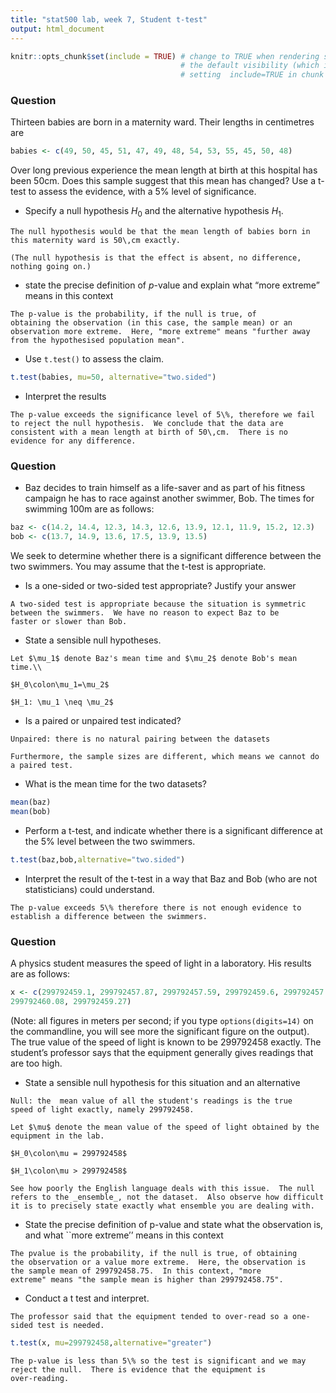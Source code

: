 ```yaml
---
title: "stat500 lab, week 7, Student t-test"
output: html_document
---
```


```r
knitr::opts_chunk$set(include = TRUE) # change to TRUE when rendering solutions; this changes
                                      # the default visibility (which is overridden by explicitly
                                      # setting  include=TRUE in chunk options)
```
### Question

Thirteen babies are born in a maternity ward. Their lengths in centimetres are


```r
babies <- c(49, 50, 45, 51, 47, 49, 48, 54, 53, 55, 45, 50, 48)
```

Over long previous experience the mean length at birth at this
hospital has been 50cm. Does this sample suggest that this mean has
changed?  Use a t-test to assess the evidence, with a 5\% level of
significance.

* Specify a null hypothesis $H_0$ and the alternative hypothesis $H_1$. 

```asis
The null hypothesis would be that the mean length of babies born in
this maternity ward is 50\,cm exactly.

(The null hypothesis is that the effect is absent, no difference,
nothing going on.)
```

* state the precise definition of $p$-value and explain what "more extreme" means in this context


```asis
The p-value is the probability, if the null is true, of
obtaining the observation (in this case, the sample mean) or an
observation more extreme.  Here, "more extreme" means "further away
from the hypothesised population mean".
```

* Use `t.test()` to assess the claim.

```r
t.test(babies, mu=50, alternative="two.sided")
```

* Interpret the results
	
```asis
The p-value exceeds the significance level of 5\%, therefore we fail
to reject the null hypothesis.  We conclude that the data are
consistent with a mean length at birth of 50\,cm.  There is no
evidence for any difference. 
```
  
### Question

* Baz decides to train himself as a life-saver and as part of his
fitness campaign he has to race against another swimmer, Bob.  The
times for swimming 100m are as follows:

```r
baz <- c(14.2, 14.4, 12.3, 14.3, 12.6, 13.9, 12.1, 11.9, 15.2, 12.3)
bob <- c(13.7, 14.9, 13.6, 17.5, 13.9, 13.5)
```

We seek to determine whether there is a significant difference between
the two swimmers.  You may assume that the t-test is appropriate.

* Is a one-sided or two-sided test appropriate?   Justify your answer
```asis
A two-sided test is appropriate because the situation is symmetric
between the swimmers.  We have no reason to expect Baz to be
faster or slower than Bob.
```

* State a sensible null hypotheses.

```asis
Let $\mu_1$ denote Baz's mean time and $\mu_2$ denote Bob's mean time.\\

$H_0\colon\mu_1=\mu_2$

$H_1: \mu_1 \neq \mu_2$
```

* Is a paired or unpaired test indicated?
```asis
Unpaired: there is no natural pairing between the datasets

Furthermore, the sample sizes are different, which means we cannot do a paired test.
```

* What is the mean time for the two datasets?
```r
mean(baz)
mean(bob)
```

* Perform a t-test, and indicate whether there is a significant
difference at the 5\% level between the two swimmers.

```r
t.test(baz,bob,alternative="two.sided")
```

* Interpret the result of the t-test in a way that Baz and Bob
(who are not statisticians) could understand.

```asis
The p-value exceeds 5\% therefore there is not enough evidence to establish a difference between the swimmers.
```

### Question

A physics student measures the speed of light in a laboratory.  His results are as follows:

```r
x <- c(299792459.1, 299792457.87, 299792457.59, 299792459.6, 299792457.74, 
299792460.08, 299792459.27)
```


(Note: all figures in meters per second; if you type
`options(digits=14)` on the commandline, you will see more the
significant figure on the output).  The true value of the speed of
light is known to be 299792458 exactly.  The student's professor says
that the equipment generally gives readings that are too high.

* State a sensible null hypothesis for this situation and an alternative

```asis
Null: the  mean value of all the student's readings is the true
speed of light exactly, namely 299792458.

Let $\mu$ denote the mean value of the speed of light obtained by the equipment in the lab.

$H_0\colon\mu = 299792458$

$H_1\colon\mu > 299792458$

See how poorly the English language deals with this issue.  The null
refers to the _ensemble_, not the dataset.  Also observe how difficult
it is to precisely state exactly what ensemble you are dealing with.

```

* State the precise definition of p-value and state what the
observation is, and what ``more extreme'' means in this context

```asis
The pvalue is the probability, if the null is true, of obtaining
the observation or a value more extreme.  Here, the observation is
the sample mean of 299792458.75.  In this context, "more
extreme" means "the sample mean is higher than 299792458.75".
```

* Conduct a t test and interpret.

```asis
The professor said that the equipment tended to over-read so a one-sided test is needed.
```

```r
t.test(x, mu=299792458,alternative="greater")
```

```asis
The p-value is less than 5\% so the test is significant and we may
reject the null.  There is evidence that the equipment is
over-reading.
```
